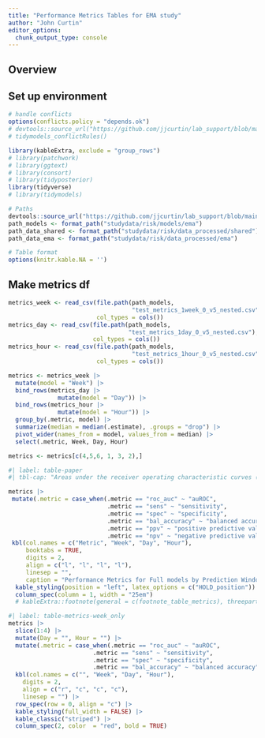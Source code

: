 ```yaml
---
title: "Performance Metrics Tables for EMA study"
author: "John Curtin"
editor_options: 
  chunk_output_type: console
---
```


## Overview



## Set up environment
```r
# handle conflicts
options(conflicts.policy = "depends.ok")
# devtools::source_url("https://github.com/jjcurtin/lab_support/blob/main/fun_ml.R?raw=true")
# tidymodels_conflictRules()

library(kableExtra, exclude = "group_rows")
# library(patchwork)
# library(ggtext)
# library(consort)
# library(tidyposterior)
library(tidyverse)
# library(tidymodels)

# Paths
devtools::source_url("https://github.com/jjcurtin/lab_support/blob/main/format_path.R?raw=true")
path_models <- format_path("studydata/risk/models/ema")
path_data_shared <- format_path("studydata/risk/data_processed/shared")
path_data_ema <- format_path("studydata/risk/data_processed/ema")

# Table format
options(knitr.kable.NA = '')
```

## Make metrics df
```r
metrics_week <- read_csv(file.path(path_models, 
                                   "test_metrics_1week_0_v5_nested.csv"),
                         col_types = cols())
metrics_day <- read_csv(file.path(path_models, 
                                  "test_metrics_1day_0_v5_nested.csv"),
                        col_types = cols())
metrics_hour <- read_csv(file.path(path_models, 
                                   "test_metrics_1hour_0_v5_nested.csv"),
                         col_types = cols())

```


```r
metrics <- metrics_week |> 
  mutate(model = "Week") |> 
  bind_rows(metrics_day |> 
              mutate(model = "Day")) |> 
  bind_rows(metrics_hour |> 
              mutate(model = "Hour")) |> 
  group_by(.metric, model) |> 
  summarize(median = median(.estimate), .groups = "drop") |> 
  pivot_wider(names_from = model, values_from = median) |> 
  select(.metric, Week, Day, Hour)

metrics <- metrics[c(4,5,6, 1, 3, 2),]
```

```r
#| label: table-paper
#| tbl-cap: "Areas under the receiver operating characteristic curves (auROCs) summarize the model's sensitivity and specificity over all possible decision thresholds. Sensitivity, specificity, balanced accuracy, positive predictive value, and negative predictive value are performance metrics calculated at a single decision threshold for each model determined with Youden’s index. All metrics represent median values across 30 held-out test sets." 

metrics |> 
 mutate(.metric = case_when(.metric == "roc_auc" ~ "auROC",
                            .metric == "sens" ~ "sensitivity",
                            .metric == "spec" ~ "specificity",
                            .metric == "bal_accuracy" ~ "balanced accuracy",
                            .metric == "ppv" ~ "positive predictive value",
                            .metric == "npv" ~ "negative predictive value")) |> 
 kbl(col.names = c("Metric", "Week", "Day", "Hour"),
     booktabs = TRUE,
     digits = 2,
     align = c("l", "l", "l", "l"),
     linesep = "",
     caption = "Performance Metrics for Full models by Prediction Window") |>  
  kable_styling(position = "left", latex_options = c("HOLD_position")) |>  
  column_spec(column = 1, width = "25em")  
  # kableExtra::footnote(general = c(footnote_table_metrics), threeparttable = TRUE)
```

```r
#| label: table-metrics-week_only
metrics |> 
  slice(1:4) |> 
  mutate(Day = "", Hour = "") |> 
  mutate(.metric = case_when(.metric == "roc_auc" ~ "auROC",
                        .metric == "sens" ~ "sensitivity",
                        .metric == "spec" ~ "specificity",
                        .metric == "bal_accuracy" ~ "balanced accuracy")) |> 
  kbl(col.names = c("", "Week", "Day", "Hour"),
    digits = 2,
    align = c("r", "c", "c", "c"),
    linesep = "") |> 
  row_spec(row = 0, align = "c") |> 
  kable_styling(full_width = FALSE) |> 
  kable_classic("striped") |> 
  column_spec(2, color  = "red", bold = TRUE)
```
